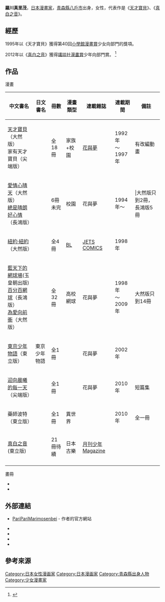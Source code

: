 {{Infobox 漫畫家
|姓名 = 羅川 真里茂
|畫像 = 
|畫像尺寸 = 
|附註 = 
|本名 = 
|日語原文 = {{lang|ja|羅川 真里茂（らがわ まりも）}}
|羅馬字 = Ragawa Marimo
|出生日期 = 9月21日
|出生地點 = [[青森縣|青森縣]][[八戶市|八戶市]]
|逝世日期 = 
|逝世地點 = 
|國籍 = {{JPN}}
|職業 = [[漫畫家|漫畫家]]
|活躍時期 = 
|類型 = 
|代表作 = 
|獎項 = 
|簽名 = 
|官方網站 = [http://www.ragawa.co.jp/ PariPariMarimosenbei]
}}
'''羅川真里茂'''{{BD||9月21日|catIdx=Ragawa Marimo}}，[[日本漫畫家|日本漫畫家]]，[[青森縣|青森縣]][[八戶市|八戶市]]出身，女性，代表作是《[[天才寶貝|天才寶貝]]》、《[[真白之音|真白之音]]》。

== 經歷 ==
1995年以《天才寶貝》獲得第40回[[小学馆漫画赏#第40回|小學館漫畫賞]]少女向部門的獎項。

2012年以《[[真白之音|真白之音]]》獲得[[講談社漫畫賞|講談社漫畫賞]]少年向部門賞。 <ref>{{Cite web |url=http://www.mangaspider.net/ |title=歴代の講談社漫画賞 |accessdate=2018-11-21 |archive-date=2018-12-11 |archive-url=https://web.archive.org/web/20181211072156/http://www.mangaspider.net/ |dead-url=no }}</ref>

== 作品 ==
;漫畫
{| class="wikitable" width="100%"
|-
! 中文書名 || 日文書名 !! 冊數 !! 漫畫類型 !!連載雜誌 !! 連載期間 !! 備註
|-
|[[天才寶貝|天才寶貝]]（大然版）<br/>家有天才寶貝（尖端版）||{{lang|ja|赤ちゃんと僕}}||全18冊||家族+校園||[[花與夢|花與夢]]||1992年<br/>～1997年||有改編動畫
|-
|[[愛情心晴天|愛情心晴天]]（大然版）<br/>[[總是晴朗好心情|總是晴朗好心情]]（長鴻版）||{{link-ja|いつでもお天気気分}}||6冊未完||校園||花與夢||1994年～|||大然版只到2冊，長鴻版5冊
|-
|[[紐約·紐約|紐約·紐約]]（大然版）||{{link-ja|ニューヨーク・ニューヨーク|ニューヨーク・ニューヨーク (漫画)|ニューヨーク・ニューヨーク}}||全4冊||[[BL_(和製英語)|BL]]||[[JETS_COMICS|JETS COMICS]]||1998年||
|-
|[[藍天下的網球場|藍天下的網球場]](玉皇朝出版)<br/>[[百分百網球|百分百網球]]（長鴻版）<br/>[[為愛向前衝|為愛向前衝]]（大然版）||{{link-ja|しゃにむにGO}}||全32冊||高校網球||花與夢||1998年<br/>～2009年||大然版只到14冊
|-
|[[東京少年物語|東京少年物語]]（東立版）||東京少年物語||全1冊|| ||花與夢||2002年||
|-
|[[迎向晨曦的每一天|迎向晨曦的每一天]]（尖端版）||{{link-ja|朝がまたくるから}}||全1冊|| ||花與夢||2010年||短篇集
|-
|藥師波特（東立版） ||{{lang|ja|チムアポート}}||全1冊||異世界||||2010年||全一冊
|-
|[[真白之音|真白之音]](東立版) ||{{lang|ja|ましろのおと}} ||21冊待續||日本古樂||[[月刊少年Magazine|月刊少年Magazine]]|| ||
|-
|}

;畫冊
* {{lang|ja|赤ちゃんと僕 おもちゃ箱ひっくりかえした}}
* {{lang|ja|赤ちゃんと僕 くりーむいっぱいのケーキ}}

== 外部連結 ==
{{漫畫}}
* {{ja}}[http://www.ragawa.co.jp/ PariPariMarimosenbei] {{Wayback|url=http://www.ragawa.co.jp/ |date=20210427184130 }} - 作者的官方網站
* {{PreViewBook|白泉社|4592124952|いつでもお天気気分（1）}}
* {{PreViewBook|白泉社|459217531X|しゃにむにGO（1）}}
* {{PreViewBook|白泉社|9784592198161|朝がまたくるから}}
* {{PreViewBook|白泉社|9784063712612|ましろのおと}}

==參考來源==
{{reflist}}

{{Authority control}}

{{DEFAULTSORT:Ragawa Marimo}}
[[Category:日本女性漫画家|Category:日本女性漫画家]]
[[Category:日本漫画家|Category:日本漫画家]]
[[Category:青森縣出身人物|Category:青森縣出身人物]]
[[Category:少女漫畫家|Category:少女漫畫家]]